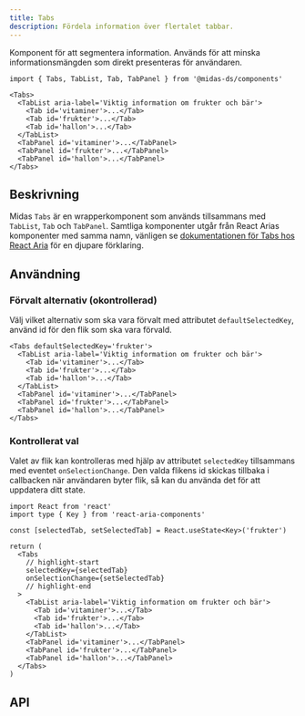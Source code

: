 ```yaml
---
title: Tabs
description: Fördela information över flertalet tabbar.
---
```



<ComponentHeader
  name='Tabs'
  friendlyName='Flikar'
/>

Komponent för att segmentera information. Används för att minska informationsmängden som direkt presenteras för användaren.

```tsx
import { Tabs, TabList, Tab, TabPanel } from '@midas-ds/components'
```

```tsx
<Tabs>
  <TabList aria-label='Viktig information om frukter och bär'>
    <Tab id='vitaminer'>...</Tab>
    <Tab id='frukter'>...</Tab>
    <Tab id='hallon'>...</Tab>
  </TabList>
  <TabPanel id='vitaminer'>...</TabPanel>
  <TabPanel id='frukter'>...</TabPanel>
  <TabPanel id='hallon'>...</TabPanel>
</Tabs>
```

<div className='card'>
  <BasicExample />
</div>

## Beskrivning

Midas `Tabs` är en wrapperkomponent som används tillsammans med `TabList`, `Tab` och `TabPanel`.
Samtliga komponenter utgår från React Arias komponenter med samma namn, vänligen se [dokumentationen för Tabs hos React Aria](https://react-spectrum.adobe.com/react-aria/Tabs.html) för en djupare förklaring.

## Användning

### Förvalt alternativ (okontrollerad)

Välj vilket alternativ som ska vara förvalt med attributet `defaultSelectedKey`, använd id för den flik som ska vara förvald.

```tsx {1}
<Tabs defaultSelectedKey='frukter'>
  <TabList aria-label='Viktig information om frukter och bär'>
    <Tab id='vitaminer'>...</Tab>
    <Tab id='frukter'>...</Tab>
    <Tab id='hallon'>...</Tab>
  </TabList>
  <TabPanel id='vitaminer'>...</TabPanel>
  <TabPanel id='frukter'>...</TabPanel>
  <TabPanel id='hallon'>...</TabPanel>
</Tabs>
```

<div className='card'>
  <BasicExample defaultSelectedKey='frukter' />
</div>

### Kontrollerat val

Valet av flik kan kontrolleras med hjälp av attributet `selectedKey` tillsammans med eventet `onSelectionChange`.
Den valda flikens id skickas tillbaka i callbacken när användaren byter flik, så kan du använda det för att uppdatera ditt state.

```tsx
import React from 'react'
import type { Key } from 'react-aria-components'
```

```tsx
const [selectedTab, setSelectedTab] = React.useState<Key>('frukter')

return (
  <Tabs
    // highlight-start
    selectedKey={selectedTab}
    onSelectionChange={setSelectedTab}
    // highlight-end
  >
    <TabList aria-label='Viktig information om frukter och bär'>
      <Tab id='vitaminer'>...</Tab>
      <Tab id='frukter'>...</Tab>
      <Tab id='hallon'>...</Tab>
    </TabList>
    <TabPanel id='vitaminer'>...</TabPanel>
    <TabPanel id='frukter'>...</TabPanel>
    <TabPanel id='hallon'>...</TabPanel>
  </Tabs>
)
```

<div className='card'>
  <ControlledExample />
</div>

## API

<PropTable name='Tabs' />

